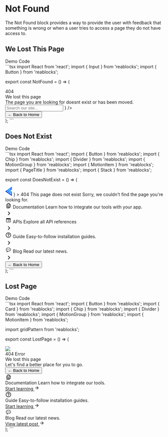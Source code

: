 
# Not Found

The Not Found block provides a way to provide the user with feedback that something is wrong
or when a user tries to access a page they do not have access to.

## We Lost This Page
<Tabs>
    <TabList>
      <Tab className="light:text-white">
        Demo
      </Tab>
      <Tab className="light:text-white">
        Code
      </Tab>
    </TabList>
    <TabPanel>
      <div className="flex flex-col border justify-center items-center border-gray-700 light:bg-white light:text-black">
        <NotFoundStories.NotFound />
      </div>
    </TabPanel>
    <TabPanel>
```tsx
import React from 'react';
import { Input } from 'reablocks';
import { Button } from 'reablocks';

export const NotFound = () => (
  <div className="flex flex-row justify-center w-full min-h-[600px] relative dark:bg-black-pearl">
    <div className="text-center">
      <div className="absolute top-0 left-0 z-0 w-full leading-[600px] text-center text-transparent bg-clip-text text-[400px] opacity-30 bg-gradient-to-r from-waterloo to-charade font-bold">
        404
      </div>
      <div className="absolute top-0 left-0 w-full h-full dark:bg-[radial-gradient(circle,rgba(36,36,66,0.3)_2%,rgba(2,2,15,1)_80%)] light:bg-[radial-gradient(circle,rgba(224,224,232,0.3)_2%,rgba(247,247,250,1)_80%)]" />
      <div className="flex flex-col gap-3 h-full justify-center">
        <div className="grow" />
        <div className="text-surface-content z-10 relative font-bold !text-5xl">
          We lost this page
        </div>
        <div className="dark:text-waterloo light:text-charade opacity-80 z-10 relative">
          The page you are looking for doesnt exist or has been moved.
        </div>
        <Input
          placeholder="Search our site..."
          fullWidth
          className="z-10"
          startAdornment={
            <svg
              xmlns="http://www.w3.org/2000/svg"
              width="16"
              height="16"
              fill="none"
            >
              <g clip-path="url(#a)">
                <path
                  fill="#242433"
                  d="M10.503 9.503h-.526l-.187-.18a4.314 4.314 0 0 0 1.047-2.82 4.333 4.333 0 1 0-4.334 4.334c1.074 0 2.06-.394 2.82-1.047l.18.187v.526l3.334 3.327.993-.993-3.327-3.334Zm-4 0c-1.66 0-3-1.34-3-3s1.34-3 3-3 3 1.34 3 3-1.34 3-3 3Z"
                />
              </g>
              <defs>
                <clipPath id="a">
                  <path fill="#fff" d="M0 0h16v16H0z" />
                </clipPath>
              </defs>
            </svg>
          }
        />
        <div className="grow flex flex-col justify-center">
          <Button
            color="primary"
            className="z-10 mx-auto relative rounded-sm px-4 py-2 flex items-center gap-2 self-stretch !text-lg bg-button-gradient hover:bg-button-gradient-hover focus:bg-button-gradient-focus light:bg-none light:bg-primary light:hover:bg-none light:hover:bg-primary-hover light:focus:bg-primary-hover focus:outline-none transition-colors font-semibold"
          >
            ← Back to Home
          </Button>
        </div>
      </div>
    </div>
  </div>
);
```
  </TabPanel>
</Tabs>

## Does Not Exist
<Tabs>
  <TabList>
    <Tab className="light:text-white">
      Demo
    </Tab>
    <Tab className="light:text-white">
      Code
    </Tab>
  </TabList>
  <TabPanel>
    <div className="flex flex-col border justify-center items-center border-gray-700 light:bg-white light:text-black">
      <NotFoundStories.DoesNotExist />
    </div>
  </TabPanel>
  <TabPanel>
```tsx
import React from 'react';
import { Button } from 'reablocks';
import { Chip } from 'reablocks';
import { Divider } from 'reablocks';
import { MotionGroup } from 'reablocks';
import { MotionItem } from 'reablocks';
import { PageTitle } from 'reablocks';
import { Stack } from 'reablocks';

export const DoesNotExist = () => (
  <div className="w-full dark:bg-black-pearl">
    <MotionGroup className="bg-[radial-gradient(50%_6.33%_at_50%_0%,rgba(16,94,255,0.71)_0%,rgba(248,248,251,0)_85.19%)] pb-[50px]">
      <Divider variant="secondary" />
      <MotionItem className="flex flex-col items-center p-12">
        <svg
          className="mb-14"
          xmlns="http://www.w3.org/2000/svg"
          width="22"
          height="30"
          viewBox="0 0 22 30"
          fill="none"
        >
          <path
            fill-rule="evenodd"
            clip-rule="evenodd"
            d="M21.2727 0L0 14.8811L21.2727 30V16.2581L16.498 13.1812L13.8108 15L18.2828 17.9091V24.1393L5.25153 14.8811L21.2727 3.68624V0Z"
            fill="url(#paint0_linear_2208_924)"
          />
          <path
            fill-rule="evenodd"
            clip-rule="evenodd"
            d="M21.2727 4.84595L7.03271 14.8893L17.2678 22.1536V18.3957L12.0999 15.0404L21.2727 8.57158V4.84595Z"
            fill="url(#paint1_linear_2208_924)"
          />
          <defs>
            <linearGradient
              id="paint0_linear_2208_924"
              x1="23.4"
              y1="7.4375"
              x2="8.21502"
              y2="25.2035"
              gradientUnits="userSpaceOnUse"
            >
              <stop stop-color="#105EFF" />
              <stop offset="0.413357" stop-color="#009BFF" />
              <stop offset="0.735652" stop-color="#105EFF" />
              <stop offset="1" stop-color="#090E43" />
            </linearGradient>
            <linearGradient
              id="paint1_linear_2208_924"
              x1="9.24634"
              y1="19.9998"
              x2="23.0113"
              y2="5.26866"
              gradientUnits="userSpaceOnUse"
            >
              <stop stop-color="#105EFF" />
              <stop offset="0.413357" stop-color="#009BFF" />
              <stop offset="0.735652" stop-color="#105EFF" />
              <stop offset="1" stop-color="#090E43" />
            </linearGradient>
          </defs>
        </svg>
        <Chip
          color="primary"
          className="rounded-full px-3 dark:text-athens-gray light:text-charade dark:bg-blue-950 light:bg-blue-100 gap-1"
          start={
            <svg
              xmlns="http://www.w3.org/2000/svg"
              width="16"
              height="16"
              viewBox="0 0 16 16"
              fill="none"
            >
              <path
                d="M16 9.38004C16 7.62004 14.6333 6.19337 12.9 6.07337C12.4467 3.77337 10.4267 2.0467 8 2.0467C7.11333 2.0467 6.28667 2.2867 5.56667 2.69337L6.56 3.6867C7.00667 3.49337 7.48667 3.38004 8 3.38004C10.0267 3.38004 11.6667 5.02004 11.6667 7.0467V7.38004H12.6667C13.7733 7.38004 14.6667 8.27337 14.6667 9.38004C14.6667 10.04 14.3467 10.6134 13.86 10.98L14.8 11.92C15.5267 11.3067 16 10.4067 16 9.38004ZM2.94 1.95337L2 2.89337L3.84667 4.74004H3.56667C1.56 4.95337 0 6.65337 0 8.71337C0 10.92 1.79333 12.7134 4 12.7134H11.82L13.1533 14.0467L14.0933 13.1067L2.94 1.95337ZM4 11.38C2.52667 11.38 1.33333 10.1867 1.33333 8.71337C1.33333 7.24004 2.52667 6.0467 4 6.0467H5.15333L10.4867 11.38H4Z"
                fill="#105EFF"
              />
            </svg>
          }
        >
          404
        </Chip>
        <PageTitle className="font-bold my-3 dark:text-athens-gray">
          This page does not exist
        </PageTitle>
        <span className="dark:text-waterloo light:text-charade">
          Sorry, we couldn't find the page you're looking for.
        </span>
      </MotionItem>
      <div className="flex flex-col items-center w-[600px] pb-[50px] m-auto">
        <MotionItem className="flex gap-2.5 w-full p-6 border border-transparent dark:hover:[border-image:linear-gradient(to_top_left,#242433,#02020F)_10] light:hover:[border-image:linear-gradient(to_top_left,#E6E6F0,#FFFFFF)_10] hover:cursor-pointer transition-colors rounded group/item">
          <svg
            className="group-hover/item:fill-primary-active dark:fill-mystic transition-colors"
            xmlns="http://www.w3.org/2000/svg"
            width="20"
            height="20"
            viewBox="0 0 20 20"
            fill="currentColor"
          >
            <path d="M8.34239 2.5C7.17168 2.5 6.22283 3.44886 6.22283 4.61957V5.67935H5.86957C4.69886 5.67935 3.75 6.62821 3.75 7.79891V16.6304C3.75 17.8011 4.69886 18.75 5.86957 18.75H11.875C13.0457 18.75 13.9946 17.8011 13.9946 16.6304V16.2772H15.0543C16.2251 16.2772 17.1739 15.3283 17.1739 14.1576V8.05834C17.1739 7.4963 16.9504 6.95751 16.5529 6.55974L13.1142 3.12097C12.7164 2.72355 12.1776 2.5 11.6156 2.5H8.34239ZM8.34239 3.91304H10.8152V6.73913C10.8152 7.90984 11.7641 8.8587 12.9348 8.8587H15.7609V14.1576C15.7609 14.548 15.4447 14.8641 15.0543 14.8641H8.34239C7.95204 14.8641 7.63587 14.548 7.63587 14.1576V4.61957C7.63587 4.22921 7.95204 3.91304 8.34239 3.91304ZM12.2283 4.23319L15.44 7.44565H12.9348C12.5444 7.44565 12.2283 7.12948 12.2283 6.73913V4.23319ZM5.86957 7.09239H6.22283V14.5109C6.22283 15.4862 7.01378 16.2772 7.98913 16.2772H12.5815V16.6304C12.5815 17.0208 12.2654 17.337 11.875 17.337H5.86957C5.47921 17.337 5.16304 17.0208 5.16304 16.6304V7.79891C5.16304 7.40856 5.47921 7.09239 5.86957 7.09239ZM9.79338 9.91848C9.44118 9.91848 9.11509 10.1591 9.05857 10.5063C8.98686 10.949 9.32622 11.3315 9.75543 11.3315H13.6034C13.9552 11.3315 14.2816 11.0909 14.3382 10.7437C14.4099 10.301 14.0705 9.91848 13.6413 9.91848H9.79338ZM9.79338 12.3913C9.44118 12.3913 9.11509 12.6319 9.05857 12.9792C8.98686 13.4218 9.32622 13.8043 9.75543 13.8043H13.6034C13.9552 13.8043 14.2816 13.5638 14.3382 13.2165C14.4099 12.7739 14.0705 12.3913 13.6413 12.3913H9.79338Z" />
          </svg>
          <Stack direction="column" alignItems="start" dense>
            <span className="font-bold">Documentation</span>
            <span className="dark:text-waterloo light:text-charade">
              Learn how to integrate our tools with your app.
            </span>
          </Stack>
          <div className="grow self-center flex justify-end">
            <svg
              className="dark:fill-mystic"
              xmlns="http://www.w3.org/2000/svg"
              width="24"
              height="24"
              viewBox="0 0 24 24"
              fill="currentColor"
            >
              <path d="M9.70504 6L8.29504 7.41L12.875 12L8.29504 16.59L9.70504 18L15.705 12L9.70504 6Z" />
            </svg>
          </div>
        </MotionItem>
        <MotionItem className="w-full">
          <Divider variant="secondary" disableMargins />
        </MotionItem>
        <MotionItem className="flex gap-2.5 w-full p-6 border border-transparent dark:hover:[border-image:linear-gradient(to_top_left,#242433,#02020F)_10] light:hover:[border-image:linear-gradient(to_top_left,#E6E6F0,#FFFFFF)_10] hover:cursor-pointer transition-colors rounded group/item">
          <svg
            className="group-hover/item:fill-primary-active dark:fill-mystic transition-colors"
            xmlns="http://www.w3.org/2000/svg"
            width="20"
            height="20"
            viewBox="0 0 20 20"
            fill="currentColor"
          >
            <path d="M4.6875 3.4375C3.65344 3.4375 2.8125 4.27844 2.8125 5.3125V14.6875C2.8125 15.7216 3.65344 16.5625 4.6875 16.5625H15.3125C16.3466 16.5625 17.1875 15.7216 17.1875 14.6875V5.3125C17.1875 4.27844 16.3466 3.4375 15.3125 3.4375H4.6875ZM4.0625 7.1875H15.9375V14.6875C15.9375 15.0322 15.6572 15.3125 15.3125 15.3125H4.6875C4.34281 15.3125 4.0625 15.0322 4.0625 14.6875V7.1875ZM6.875 9.0625C6.52969 9.0625 6.25 9.34219 6.25 9.6875C6.25 10.0328 6.52969 10.3125 6.875 10.3125C7.22031 10.3125 7.5 10.0328 7.5 9.6875C7.5 9.34219 7.22031 9.0625 6.875 9.0625ZM9.6875 9.0625C9.3425 9.0625 9.0625 9.3425 9.0625 9.6875C9.0625 10.0325 9.3425 10.3125 9.6875 10.3125H13.125C13.47 10.3125 13.75 10.0325 13.75 9.6875C13.75 9.3425 13.47 9.0625 13.125 9.0625H9.6875ZM6.875 11.875C6.52969 11.875 6.25 12.1547 6.25 12.5C6.25 12.8453 6.52969 13.125 6.875 13.125C7.22031 13.125 7.5 12.8453 7.5 12.5C7.5 12.1547 7.22031 11.875 6.875 11.875ZM9.6875 11.875C9.3425 11.875 9.0625 12.155 9.0625 12.5C9.0625 12.845 9.3425 13.125 9.6875 13.125H13.125C13.47 13.125 13.75 12.845 13.75 12.5C13.75 12.155 13.47 11.875 13.125 11.875H9.6875Z" />
          </svg>
          <Stack direction="column" alignItems="start" dense>
            <span className="font-bold">APIs</span>
            <span className="dark:text-waterloo light:text-charade">
              Explore all API references
            </span>
          </Stack>
          <div className="grow self-center flex justify-end">
            <svg
              className="dark:fill-mystic"
              xmlns="http://www.w3.org/2000/svg"
              width="24"
              height="24"
              viewBox="0 0 24 24"
              fill="currentColor"
            >
              <path d="M9.70504 6L8.29504 7.41L12.875 12L8.29504 16.59L9.70504 18L15.705 12L9.70504 6Z" />
            </svg>
          </div>
        </MotionItem>
        <MotionItem className="w-full">
          <Divider variant="secondary" disableMargins />
        </MotionItem>
        <MotionItem className="flex gap-2.5 w-full p-6 border border-transparent dark:hover:[border-image:linear-gradient(to_top_left,#242433,#02020F)_10] light:hover:[border-image:linear-gradient(to_top_left,#E6E6F0,#FFFFFF)_10] hover:cursor-pointer transition-colors rounded group/item">
          <svg
            className="group-hover/item:fill-primary-active dark:fill-mystic transition-colors"
            xmlns="http://www.w3.org/2000/svg"
            width="20"
            height="20"
            viewBox="0 0 20 20"
            fill="currentColor"
          >
            <path d="M9.16663 15H10.8333V13.3334H9.16663V15ZM9.99996 1.66669C5.39996 1.66669 1.66663 5.40002 1.66663 10C1.66663 14.6 5.39996 18.3334 9.99996 18.3334C14.6 18.3334 18.3333 14.6 18.3333 10C18.3333 5.40002 14.6 1.66669 9.99996 1.66669ZM9.99996 16.6667C6.32496 16.6667 3.33329 13.675 3.33329 10C3.33329 6.32502 6.32496 3.33335 9.99996 3.33335C13.675 3.33335 16.6666 6.32502 16.6666 10C16.6666 13.675 13.675 16.6667 9.99996 16.6667ZM9.99996 5.00002C8.15829 5.00002 6.66663 6.49169 6.66663 8.33335H8.33329C8.33329 7.41669 9.08329 6.66669 9.99996 6.66669C10.9166 6.66669 11.6666 7.41669 11.6666 8.33335C11.6666 10 9.16663 9.79169 9.16663 12.5H10.8333C10.8333 10.625 13.3333 10.4167 13.3333 8.33335C13.3333 6.49169 11.8416 5.00002 9.99996 5.00002Z" />
          </svg>
          <Stack direction="column" alignItems="start" dense>
            <span className="font-bold">Guide</span>
            <span className="dark:text-waterloo light:text-charade">
              Easy-to-follow installation guides.
            </span>
          </Stack>
          <div className="grow self-center flex justify-end">
            <svg
              className="dark:fill-mystic"
              xmlns="http://www.w3.org/2000/svg"
              width="24"
              height="24"
              viewBox="0 0 24 24"
              fill="currentColor"
            >
              <path d="M9.70504 6L8.29504 7.41L12.875 12L8.29504 16.59L9.70504 18L15.705 12L9.70504 6Z" />
            </svg>
          </div>
        </MotionItem>
        <MotionItem className="w-full">
          <Divider variant="secondary" disableMargins />
        </MotionItem>
        <MotionItem className="flex gap-2.5 w-full p-6 border border-transparent dark:hover:[border-image:linear-gradient(to_top_left,#242433,#02020F)_10] light:hover:[border-image:linear-gradient(to_top_left,#E6E6F0,#FFFFFF)_10] hover:cursor-pointer transition-colors rounded group/item">
          <svg
            className="group-hover/item:fill-primary-active dark:fill-mystic transition-colors"
            xmlns="http://www.w3.org/2000/svg"
            width="20"
            height="20"
            viewBox="0 0 20 20"
            fill="currentColor"
          >
            <path d="M10 3.125C5.69219 3.125 2.1875 5.92191 2.1875 9.36035C2.1875 11.5082 3.54574 13.4703 5.77637 14.61C5.1398 15.6831 4.53233 16.5473 4.52515 16.5576C4.38358 16.7589 4.37328 17.0245 4.4989 17.2363C4.61265 17.4273 4.81787 17.5427 5.03662 17.5427C5.06037 17.5427 5.08428 17.5413 5.10803 17.5385C5.18959 17.5291 7.07768 17.2956 9.38049 15.5756C9.59049 15.589 9.79812 15.5957 10 15.5957C14.3078 15.5957 17.8125 12.7988 17.8125 9.36035C17.8125 5.92191 14.3078 3.125 10 3.125ZM10 4.375C13.6184 4.375 16.5625 6.61129 16.5625 9.36035C16.5625 12.1094 13.6184 14.3457 10 14.3457C9.75688 14.3457 9.50281 14.3349 9.245 14.3121C9.08875 14.2978 8.93175 14.344 8.80737 14.4409C7.94862 15.1069 7.15041 15.5385 6.50635 15.816C6.72978 15.456 6.97114 15.0523 7.2052 14.6326C7.2927 14.4766 7.30882 14.2905 7.24976 14.1217C7.19069 13.953 7.06228 13.8178 6.89697 13.75C4.76291 12.8741 3.4375 11.1916 3.4375 9.36035C3.4375 6.61129 6.38156 4.375 10 4.375ZM6.875 8.4375C6.35719 8.4375 5.9375 8.85719 5.9375 9.375C5.9375 9.89281 6.35719 10.3125 6.875 10.3125C7.39281 10.3125 7.8125 9.89281 7.8125 9.375C7.8125 8.85719 7.39281 8.4375 6.875 8.4375ZM10 8.4375C9.48219 8.4375 9.0625 8.85719 9.0625 9.375C9.0625 9.89281 9.48219 10.3125 10 10.3125C10.5178 10.3125 10.9375 9.89281 10.9375 9.375C10.9375 8.85719 10.5178 8.4375 10 8.4375ZM13.125 8.4375C12.6072 8.4375 12.1875 8.85719 12.1875 9.375C12.1875 9.89281 12.6072 10.3125 13.125 10.3125C13.6428 10.3125 14.0625 9.89281 14.0625 9.375C14.0625 8.85719 13.6428 8.4375 13.125 8.4375Z" />
          </svg>
          <Stack direction="column" alignItems="start" dense>
            <span className="font-bold">Blog</span>
            <span className="dark:text-waterloo light:text-charade">
              Read our latest news.
            </span>
          </Stack>
          <div className="grow self-center flex justify-end">
            <svg
              className="dark:fill-mystic"
              xmlns="http://www.w3.org/2000/svg"
              width="24"
              height="24"
              viewBox="0 0 24 24"
              fill="currentColor"
            >
              <path d="M9.70504 6L8.29504 7.41L12.875 12L8.29504 16.59L9.70504 18L15.705 12L9.70504 6Z" />
            </svg>
          </div>
        </MotionItem>
      </div>
      <MotionItem>
        <Button
          color="primary"
          className="z-10 mx-auto relative rounded-sm px-4 py-2 flex items-center gap-2 self-stretch !text-lg bg-button-gradient hover:bg-button-gradient-hover focus:bg-button-gradient-focus light:bg-none light:bg-primary light:hover:bg-none light:hover:bg-primary-hover light:focus:bg-primary-hover focus:outline-none transition-colors font-semibold"
        >
          ← Back to Home
        </Button>
      </MotionItem>
    </MotionGroup>
  </div>
);
```
  </TabPanel>
</Tabs>

## Lost Page
<Tabs>
  <TabList>
    <Tab className="light:text-white">
      Demo
    </Tab>
    <Tab className="light:text-white">
      Code
    </Tab>
  </TabList>
  <TabPanel>
    <div className="flex flex-col border justify-center items-center border-gray-700 light:bg-white light:text-black">
      <NotFoundStories.LostPage />
    </div>
  </TabPanel>
  <TabPanel>
```tsx
import React from 'react';
import { Button } from 'reablocks';
import { Card } from 'reablocks';
import { Chip } from 'reablocks';
import { Divider } from 'reablocks';
import { MotionGroup } from 'reablocks';
import { MotionItem } from 'reablocks';

import gridPattern from 'reablocks';

export const LostPage = () => (
  <div className="flex flex-row justify-center w-full min-h-[800px] relative dark:bg-black-pearl">
    <div className="text-center w-full">
      <img src={gridPattern} className="absolute top-0" />
      <div className="flex flex-col gap-3 w-full h-full justify-center">
        <div>
          <Chip
            color="primary"
            className="rounded-full px-3 dark:text-athens-gray light:text-charade dark:bg-blue-950 light:bg-blue-100 gap-1"
          >
            404 Error
          </Chip>
        </div>
        <div className="text-surface-content z-10 relative font-bold !text-5xl">
          We lost this page
        </div>
        <div className="dark:text-waterloo light:text-charade opacity-80 z-10 relative">
          Let's find a better place for you to go.
        </div>
        <Button
          color="primary"
          className="z-10 mx-auto relative rounded-sm px-4 py-2 flex items-center gap-2 self-stretch !text-lg bg-button-gradient hover:bg-button-gradient-hover focus:bg-button-gradient-focus light:bg-none light:bg-primary light:hover:bg-none light:hover:bg-primary-hover light:focus:bg-primary-hover focus:outline-none transition-colors font-semibold"
        >
          ← Back to Home
        </Button>
        <MotionGroup className="mt-[200px] w-full grid grid-cols-3 px-10">
          <MotionItem className="group/item">
            <Card className="relative text-left border-transparent dark:group-hover/item:border-charade light:group-hover/item:border-mystic transition-colors">
              <div className="flex flex-col gap-6 items-start">
                <svg
                  className="fill:secondary-hover group-hover/item:fill-primary transition-colors"
                  xmlns="http://www.w3.org/2000/svg"
                  width="20"
                  height="20"
                  viewBox="0 0 20 20"
                  fill="currentColor"
                >
                  <path d="M8.34239 2.5C7.17168 2.5 6.22283 3.44886 6.22283 4.61957V5.67935H5.86957C4.69886 5.67935 3.75 6.62821 3.75 7.79891V16.6304C3.75 17.8011 4.69886 18.75 5.86957 18.75H11.875C13.0457 18.75 13.9946 17.8011 13.9946 16.6304V16.2772H15.0543C16.2251 16.2772 17.1739 15.3283 17.1739 14.1576V8.05834C17.1739 7.4963 16.9504 6.95751 16.5529 6.55974L13.1142 3.12097C12.7164 2.72355 12.1776 2.5 11.6156 2.5H8.34239ZM8.34239 3.91304H10.8152V6.73913C10.8152 7.90984 11.7641 8.8587 12.9348 8.8587H15.7609V14.1576C15.7609 14.548 15.4447 14.8641 15.0543 14.8641H8.34239C7.95204 14.8641 7.63587 14.548 7.63587 14.1576V4.61957C7.63587 4.22921 7.95204 3.91304 8.34239 3.91304ZM12.2283 4.23319L15.44 7.44565H12.9348C12.5444 7.44565 12.2283 7.12948 12.2283 6.73913V4.23319ZM5.86957 7.09239H6.22283V14.5109C6.22283 15.4862 7.01378 16.2772 7.98913 16.2772H12.5815V16.6304C12.5815 17.0208 12.2654 17.337 11.875 17.337H5.86957C5.47921 17.337 5.16304 17.0208 5.16304 16.6304V7.79891C5.16304 7.40856 5.47921 7.09239 5.86957 7.09239ZM9.79338 9.91848C9.44118 9.91848 9.11509 10.1591 9.05857 10.5063C8.98686 10.949 9.32622 11.3315 9.75543 11.3315H13.6034C13.9552 11.3315 14.2816 11.0909 14.3382 10.7437C14.4099 10.301 14.0705 9.91848 13.6413 9.91848H9.79338ZM9.79338 12.3913C9.44118 12.3913 9.11509 12.6319 9.05857 12.9792C8.98686 13.4218 9.32622 13.8043 9.75543 13.8043H13.6034C13.9552 13.8043 14.2816 13.5638 14.3382 13.2165C14.4099 12.7739 14.0705 12.3913 13.6413 12.3913H9.79338Z" />
                </svg>
                <div className="flex flex-col">
                  <span className="font-bold">Documentation</span>
                  <span className="text-base dark:text-waterloo light:text-charade">
                    Learn how to integrate our tools.
                  </span>
                </div>
                <a
                  href="#"
                  className="text-primary hover:text-primary-hover font-bold inline-flex items-center gap-2"
                >
                  Start learning
                  <svg
                    xmlns="http://www.w3.org/2000/svg"
                    width="16"
                    height="16"
                    viewBox="0 0 16 16"
                    fill="currentColor"
                  >
                    <path d="M8.00002 2.66663L7.06002 3.60663L10.78 7.33329H2.66669V8.66663H10.78L7.06002 12.3933L8.00002 13.3333L13.3334 7.99996L8.00002 2.66663Z" />
                  </svg>
                </a>
              </div>
              <Divider
                className="absolute left-0 bottom-[0px] w-full opacity-0 group-hover/item:opacity-100 transition-opacity"
                variant="secondary"
                disableMargins
              />
            </Card>
          </MotionItem>
          <MotionItem className="group/item">
            <Card className="relative text-left border-transparent dark:group-hover/item:border-charade light:group-hover/item:border-mystic transition-colors">
              <div className="flex flex-col gap-6 items-start">
                <svg
                  className="fill:secondary-hover group-hover/item:fill-primary transition-colors"
                  xmlns="http://www.w3.org/2000/svg"
                  width="20"
                  height="20"
                  viewBox="0 0 20 20"
                  fill="currentColor"
                >
                  <path d="M9.16663 15H10.8333V13.3334H9.16663V15ZM9.99996 1.66669C5.39996 1.66669 1.66663 5.40002 1.66663 10C1.66663 14.6 5.39996 18.3334 9.99996 18.3334C14.6 18.3334 18.3333 14.6 18.3333 10C18.3333 5.40002 14.6 1.66669 9.99996 1.66669ZM9.99996 16.6667C6.32496 16.6667 3.33329 13.675 3.33329 10C3.33329 6.32502 6.32496 3.33335 9.99996 3.33335C13.675 3.33335 16.6666 6.32502 16.6666 10C16.6666 13.675 13.675 16.6667 9.99996 16.6667ZM9.99996 5.00002C8.15829 5.00002 6.66663 6.49169 6.66663 8.33335H8.33329C8.33329 7.41669 9.08329 6.66669 9.99996 6.66669C10.9166 6.66669 11.6666 7.41669 11.6666 8.33335C11.6666 10 9.16663 9.79169 9.16663 12.5H10.8333C10.8333 10.625 13.3333 10.4167 13.3333 8.33335C13.3333 6.49169 11.8416 5.00002 9.99996 5.00002Z" />
                </svg>
                <div className="flex flex-col">
                  <span className="font-bold">Guide</span>
                  <span className="text-base dark:text-waterloo light:text-charade">
                    Easy-to-follow installation guides.
                  </span>
                </div>
                <a
                  href="#"
                  className="text-primary hover:text-primary-hover font-bold inline-flex items-center gap-2"
                >
                  Start learning
                  <svg
                    xmlns="http://www.w3.org/2000/svg"
                    width="16"
                    height="16"
                    viewBox="0 0 16 16"
                    fill="currentColor"
                  >
                    <path d="M8.00002 2.66663L7.06002 3.60663L10.78 7.33329H2.66669V8.66663H10.78L7.06002 12.3933L8.00002 13.3333L13.3334 7.99996L8.00002 2.66663Z" />
                  </svg>
                </a>
              </div>
              <Divider
                className="absolute left-0 bottom-[0px] w-full opacity-0 group-hover/item:opacity-100 transition-opacity"
                variant="secondary"
                disableMargins
              />
            </Card>
          </MotionItem>
          <MotionItem className="group/item">
            <Card className="relative text-left border-transparent dark:group-hover/item:border-charade light:group-hover/item:border-mystic transition-colors">
              <div className="flex flex-col gap-6 items-start">
                <svg
                  className="fill:secondary-hover group-hover/item:fill-primary transition-colors"
                  xmlns="http://www.w3.org/2000/svg"
                  width="20"
                  height="20"
                  viewBox="0 0 20 20"
                  fill="currentColor"
                >
                  <path d="M10 3.125C5.69219 3.125 2.1875 5.92191 2.1875 9.36035C2.1875 11.5082 3.54574 13.4703 5.77637 14.61C5.1398 15.6831 4.53233 16.5473 4.52515 16.5576C4.38358 16.7589 4.37328 17.0245 4.4989 17.2363C4.61265 17.4273 4.81787 17.5427 5.03662 17.5427C5.06037 17.5427 5.08428 17.5413 5.10803 17.5385C5.18959 17.5291 7.07768 17.2956 9.38049 15.5756C9.59049 15.589 9.79812 15.5957 10 15.5957C14.3078 15.5957 17.8125 12.7988 17.8125 9.36035C17.8125 5.92191 14.3078 3.125 10 3.125ZM10 4.375C13.6184 4.375 16.5625 6.61129 16.5625 9.36035C16.5625 12.1094 13.6184 14.3457 10 14.3457C9.75688 14.3457 9.50281 14.3349 9.245 14.3121C9.08875 14.2978 8.93175 14.344 8.80737 14.4409C7.94862 15.1069 7.15041 15.5385 6.50635 15.816C6.72978 15.456 6.97114 15.0523 7.2052 14.6326C7.2927 14.4766 7.30882 14.2905 7.24976 14.1217C7.19069 13.953 7.06228 13.8178 6.89697 13.75C4.76291 12.8741 3.4375 11.1916 3.4375 9.36035C3.4375 6.61129 6.38156 4.375 10 4.375ZM6.875 8.4375C6.35719 8.4375 5.9375 8.85719 5.9375 9.375C5.9375 9.89281 6.35719 10.3125 6.875 10.3125C7.39281 10.3125 7.8125 9.89281 7.8125 9.375C7.8125 8.85719 7.39281 8.4375 6.875 8.4375ZM10 8.4375C9.48219 8.4375 9.0625 8.85719 9.0625 9.375C9.0625 9.89281 9.48219 10.3125 10 10.3125C10.5178 10.3125 10.9375 9.89281 10.9375 9.375C10.9375 8.85719 10.5178 8.4375 10 8.4375ZM13.125 8.4375C12.6072 8.4375 12.1875 8.85719 12.1875 9.375C12.1875 9.89281 12.6072 10.3125 13.125 10.3125C13.6428 10.3125 14.0625 9.89281 14.0625 9.375C14.0625 8.85719 13.6428 8.4375 13.125 8.4375Z" />
                </svg>
                <div className="flex flex-col">
                  <span className="font-bold">Blog</span>
                  <span className="text-base dark:text-waterloo light:text-charade">
                    Read our latest news.
                  </span>
                </div>
                <a
                  href="#"
                  className="text-primary hover:text-primary-hover font-bold inline-flex items-center gap-2"
                >
                  View latest post
                  <svg
                    xmlns="http://www.w3.org/2000/svg"
                    width="16"
                    height="16"
                    viewBox="0 0 16 16"
                    fill="currentColor"
                  >
                    <path d="M8.00002 2.66663L7.06002 3.60663L10.78 7.33329H2.66669V8.66663H10.78L7.06002 12.3933L8.00002 13.3333L13.3334 7.99996L8.00002 2.66663Z" />
                  </svg>
                </a>
              </div>
              <Divider
                className="absolute left-0 bottom-[0px] w-full opacity-0 group-hover/item:opacity-100 transition-opacity"
                variant="secondary"
                disableMargins
              />
            </Card>
          </MotionItem>
        </MotionGroup>
      </div>
    </div>
  </div>
);
```
  </TabPanel>
</Tabs>